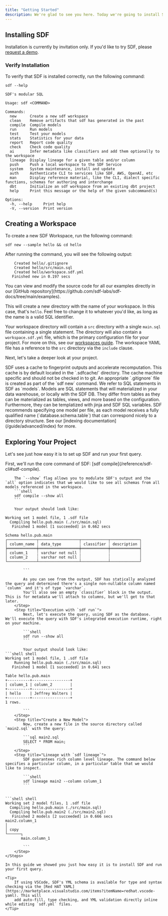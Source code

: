 ```yaml
---
title: "Getting Started"
description: We're glad to see you here. Today we're going to install SDF and create a hello world project. Let's get started.
---
```


## Installing SDF
Installation is currently by invitation only. If you'd like to try SDF, please [request a demo](https://www.sdf.com/inquiries).

### Verify Installation

To verify that SDF is installed correctly, run the following command:

```shell
sdf --help
```

```shell shell
SDF's modular SQL

Usage: sdf <COMMAND>

Commands:
  new      Create a new sdf workspace
  clean    Remove artifacts that sdf has generated in the past
  compile  Compile models
  run      Run models
  test     Test your models
  stats    Statistics for your data
  report   Report code quality
  check    Check code quality
  ai       Infer metadata like classifiers and add them optionally to the workspace
  lineage  Display lineage for a given table and/or column
  push     Push a local workspace to the SDF Service
  system   System maintenance, install and update
  auth     Authenticate CLI to services like SDF, AWS, OpenAI, etc
  man      Display reference material, like the CLI, dialect specific functions, schemas for authoring and interchange
  dbt      Initialize an sdf workspace from an existing dbt project
  help     Print this message or the help of the given subcommand(s)

Options:
  -h, --help     Print help
  -V, --version  Print version

```

## Creating a Workspace

To create a new SDF Workspace, run the following command:

```shell
sdf new --sample hello && cd hello
```
After running the command, you will see the following output: 
 
```shell shell
    Created hello/.gitignore
    Created hello/src/main.sql
    Created hello/workspace.sdf.yml
   Finished new in 0.197 secs

```

<Tip>
    You can view and modify the source code for all our examples directly in our [GitHub repository](https://github.com/sdf-labs/sdf-docs/tree/main/examples).
</Tip>

This will create a new directory with the name of your workspace. In this case, that's `hello`. Feel free to change it to whatever you'd like, as long as the name is a valid SQL identifier.

Your workspace directory will contain a `src` directory with a single `main.sql` file containing a single statement. The directory will also contain a `workspace.sdf.yml` file, which is the primary configuration file for your project. For more on this, see our [workspaces guide](/guide/workspaces).
The workspace YAML file has a reference to the `src` directory via the `include` clause. 

Next, let's take a deeper look at your project.

<Note>
SDF uses a cache to fingerprint outputs and accelerate recomputation. This cache is by default located in the `.sdfcache/` directory.
The cache machine specific and should not be checked in to git. An appropriate `.gitignore` file is created as part of the `sdf new` command.
</Note>

<Info>
    We refer to SQL statements in SDF as `models`. Models are SQL statements that will materialized in your data warehouse, or locally with the SDF DB. They differ from tables
    as they can be materialized as tables, views, and more based on the configuration. Furthermore, they can be templatized with jinja and SDF SQL variables. SDF recommends specifying one model per file, as each model receives a fully qualified name (`database.schema.table`) that can correspond nicely to a directory structure.
    See our [indexing documentation](/guide/advanced/index) for more.
</Info>

## Exploring Your Project

Let's see just how easy it is to set up SDF and run your first query.

<Steps>
    <Step title="Static Analysis with `sdf compile`">        
        First, we'll run the core command of SDF: [sdf compile](/reference/sdf-cli#sdf-compile). 
        
        The `--show` flag allows you to modulate SDF's output and the `all` option indicates that we would like to see all schemas from all models referenced in the workspace.
        ```shell
        sdf compile --show all
        ```
         
        Your output should look like:
```shell shell
Working set 1 model file, 1 .sdf file
  Compiling hello.pub.main (./src/main.sql)
   Finished 1 model [1 succeeded] in 0.662 secs

Schema hello.pub.main
┌─────────────┬──────────────────┬────────────┬─────────────┐
│ column_name ┆ data_type        ┆ classifier ┆ description │
╞═════════════╪══════════════════╪════════════╪═════════════╡
│ column_1    ┆ varchar not null ┆            ┆             │
│ column_2    ┆ varchar not null ┆            ┆             │
└─────────────┴──────────────────┴────────────┴─────────────┘

        ```

        As you can see from the output, SDF has statically analyzed the query and determined there's a single non-nullable column named `column` and it's of type `varchar`. 
        You'll also see an empty `classifier` block in the output. This is for metadata we'll attach to columns, but we'll get to that later.
    </Step>
    <Step title="Execution with `sdf run`">
        Next, let's execute the query, using SDF as the database. We'll execute the query with SDF's integrated execution runtime, right on your machine.
        
        ```shell
        sdf run --show all
        ```

        Your output should look like:
```shell shell
Working set 1 model file, 1 .sdf file
    Running hello.pub.main (./src/main.sql)
   Finished 1 model [1 succeeded] in 0.641 secs

Table hello.pub.main
+----------+-----------------+
| column_1 | column_2        |
+----------+-----------------+
| hello    | Jeffrey Walters |
+----------+-----------------+
1 rows.

        ```
    </Step>
    <Step title="Create a New Model">
        Now, create a new file in the source directory called `main2.sql` with the query:

        ```sql main2.sql
        SELECT * FROM main;
        ```
    </Step>
    <Step title="Lineage with `sdf lineage`">
        SDF guarantees rich column level lineage. The command below specifies a particular column, in a particular table that we would like to inspect.
        
        ```shell
        sdf lineage main2 --column column_1
        ```


```shell shell
Working set 2 model files, 1 .sdf file
  Compiling hello.pub.main (./src/main.sql)
  Compiling hello.pub.main2 (./src/main2.sql)
   Finished 2 models [2 succeeded] in 0.666 secs
main2.column_1
│
│ copy
└──────┐
       main.column_1

        ```
    </Step>
</Steps>

In this guide we showed you just how easy it is to install SDF and run your first query.

<Tip>
    If using VSCode, SDF's YML schema is available for type and syntax checking via the [Red HAT YAML](https://marketplace.visualstudio.com/items?itemName=redhat.vscode-yaml). This will
    add auto-fill, type checking, and YML validation directly inline while editing `sdf.yml` files.
</Tip>


